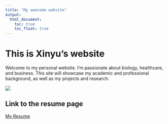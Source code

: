 ```yaml
---
title: "My awesome website"
output: 
  html_document:
    toc: true
    toc_float: true
---
```


# This is Xinyu's website
Welcome to my personal website. I’m passionate about biology, healthcare, and business. This site will showcase my academic and professional background, as well as my projects and research.

![](https://media.giphy.com/media/drXGoW1iudhKw/giphy.gif)

## Link to the resume page
[My Resume](resume.html)